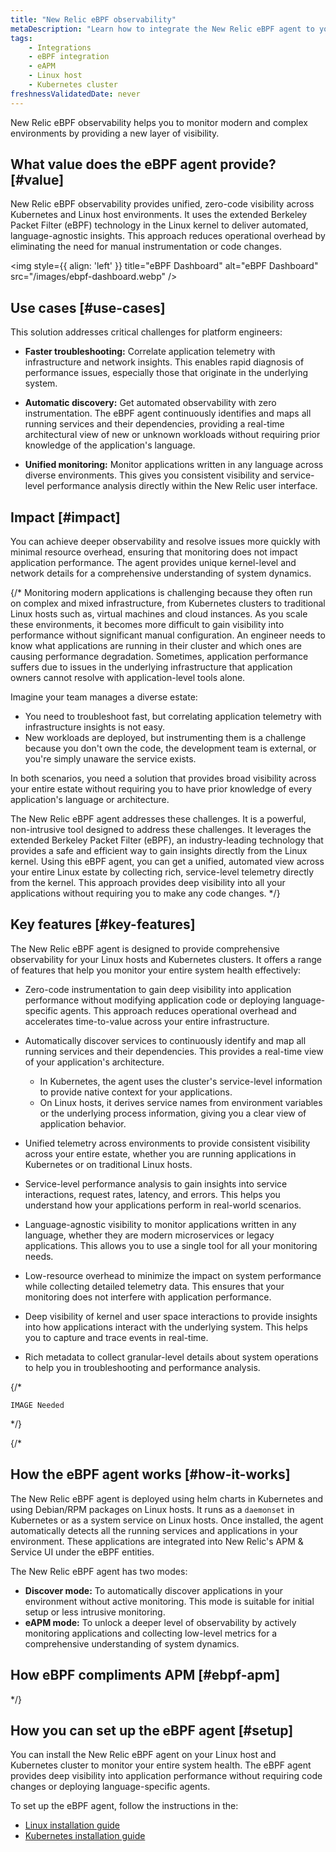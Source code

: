 ```yaml
---
title: "New Relic eBPF observability"
metaDescription: "Learn how to integrate the New Relic eBPF agent to your Linux host and Kubernetes cluster."
tags:
    - Integrations
    - eBPF integration
    - eAPM
    - Linux host
    - Kubernetes cluster
freshnessValidatedDate: never
---
```


New Relic eBPF observability helps you to monitor modern and complex environments by providing a new layer of visibility.

## What value does the eBPF agent provide? [#value]

New Relic eBPF observability provides unified, zero-code visibility across Kubernetes and Linux host environments. It uses the extended Berkeley Packet Filter (eBPF) technology in the Linux kernel to deliver automated, language-agnostic insights. This approach reduces operational overhead by eliminating the need for manual instrumentation or code changes.

<img
    style={{ align: 'left' }}
    title="eBPF Dashboard"
    alt="eBPF Dashboard"
    src="/images/ebpf-dashboard.webp"
/>


## Use cases [#use-cases]

This solution addresses critical challenges for platform engineers:

* **Faster troubleshooting:** Correlate application telemetry with infrastructure and network insights. This enables rapid diagnosis of performance issues, especially those that originate in the underlying system.

* **Automatic discovery:** Get automated observability with zero instrumentation. The eBPF agent continuously identifies and maps all running services and their dependencies, providing a real-time architectural view of new or unknown workloads without requiring prior knowledge of the application's language.

* **Unified monitoring:** Monitor applications written in any language across diverse environments. This gives you consistent visibility and service-level performance analysis directly within the New Relic user interface.


## Impact [#impact]

You can achieve deeper observability and resolve issues more quickly with minimal resource overhead, ensuring that monitoring does not impact application performance. The agent provides unique kernel-level and network details for a comprehensive understanding of system dynamics.

{/* Monitoring modern applications is challenging because they often run on complex and mixed infrastructure, from Kubernetes clusters to traditional Linux hosts such as, virtual machines and cloud instances. As you scale these environments, it becomes more difficult to gain visibility into performance without significant manual configuration. An engineer needs to know what applications are running in their cluster and which ones are causing performance degradation. Sometimes, application performance suffers due to issues in the underlying infrastructure that application owners cannot resolve with application-level tools alone. 

Imagine your team manages a diverse estate:

* You need to troubleshoot fast, but correlating application telemetry with infrastructure insights is not easy.
* New workloads are deployed, but instrumenting them is a challenge because you don't own the code, the development team is external, or you're simply unaware the service exists. 

In both scenarios, you need a solution that provides broad visibility across your entire estate without requiring you to have prior knowledge of every application's language or architecture.

The New Relic eBPF agent addresses these challenges. It is a powerful, non-intrusive tool designed to address these challenges. It leverages the extended Berkeley Packet Filter (eBPF), an industry-leading technology that provides a safe and efficient way to gain insights directly from the Linux kernel. Using this eBPF agent, you can get a unified, automated view across your entire Linux estate by collecting rich, service-level telemetry directly from the kernel. This approach provides deep visibility into all your applications without requiring you to make any code changes. */}


## Key features [#key-features]

The New Relic eBPF agent is designed to provide comprehensive observability for your Linux hosts and Kubernetes clusters. It offers a range of features that help you monitor your entire system health effectively:

* Zero-code instrumentation to gain deep visibility into application performance without modifying application code or deploying language-specific agents. This approach reduces operational overhead and accelerates time-to-value across your entire infrastructure.

* Automatically discover services to continuously identify and map all running services and their dependencies. This provides a real-time view of your application's architecture.

    * In Kubernetes, the agent uses the cluster's service-level information to provide native context for your applications.
    * On Linux hosts, it derives service names from environment variables or the underlying process information, giving you a clear view of application behavior.

* Unified telemetry across environments to provide consistent visibility across your entire estate, whether you are running applications in Kubernetes or on traditional Linux hosts.

* Service-level performance analysis to gain insights into service interactions, request rates, latency, and errors. This helps you understand how your applications perform in real-world scenarios.

* Language-agnostic visibility to monitor applications written in any language, whether they are modern microservices or legacy applications. This allows you to use a single tool for all your monitoring needs.

* Low-resource overhead to minimize the impact on system performance while collecting detailed telemetry data. This ensures that your monitoring does not interfere with application performance.

* Deep visibility of kernel and user space interactions to provide insights into how applications interact with the underlying system. This helps you to capture and trace events in real-time.

* Rich metadata to collect granular-level details about system operations to help you in troubleshooting and performance analysis. 


{/* 

`IMAGE Needed` 

*/}

{/* 
## How the eBPF agent works [#how-it-works]

The New Relic eBPF agent is deployed using helm charts in Kubernetes and using Debian/RPM packages on Linux hosts. It runs as a `daemonset` in Kubernetes or as a system service on Linux hosts. Once installed, the agent automatically detects all the running services and applications in your environment. These applications are integrated into New Relic's APM & Service UI under the eBPF entities. 

The New Relic eBPF agent has two modes:

* **Discover mode:** To automatically discover applications in your environment without active monitoring. This mode is suitable for initial setup or less intrusive monitoring.
* **eAPM mode:** To unlock a deeper level of observability by actively monitoring applications and collecting low-level metrics for a comprehensive understanding of system dynamics.


## How eBPF compliments APM [#ebpf-apm]
 */}


## How you can set up the eBPF agent [#setup]

You can install the New Relic eBPF agent on your Linux host and Kubernetes cluster to monitor your entire system health. The eBPF agent provides deep visibility into application performance without requiring code changes or deploying language-specific agents. 

To set up the eBPF agent, follow the instructions in the:

* [Linux installation guide](/docs/ebpf/linux-installation/)
* [Kubernetes installation guide](/docs/ebpf/k8s-installation/)